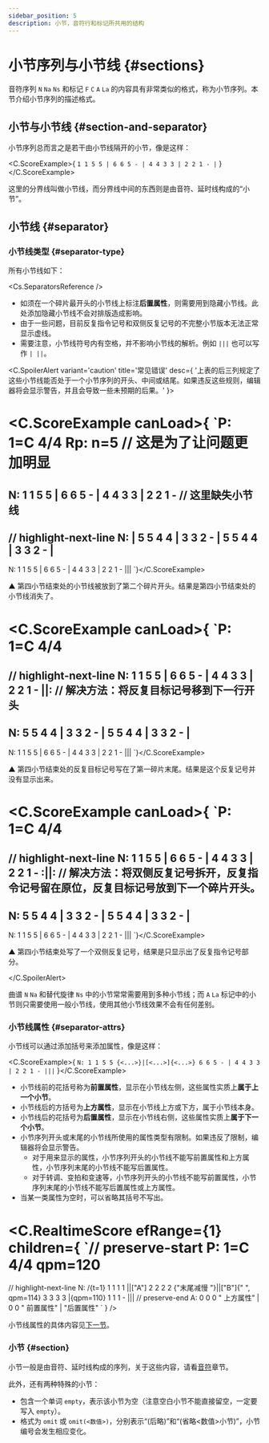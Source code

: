 ```yaml
---
sidebar_position: 5
description: 小节，音符行和标记所共用的结构
---
```


# 小节序列与小节线 {#sections}

音符序列 `N` `Na` `Ns` 和标记 `F` `C` `A` `La` 的内容具有非常类似的格式，称为小节序列。本节介绍小节序列的描述格式。

## 小节与小节线 {#section-and-separator}

小节序列总而言之是若干由小节线隔开的小节，像是这样：

<C.ScoreExample>{
`1 1 5 5 | 6 6 5 - | 4 4 3 3 | 2 2 1 - |`
}</C.ScoreExample>

这里的分界线叫做小节线，而分界线中间的东西则是由音符、延时线构成的“小节”。

## 小节线 {#separator}

### 小节线类型 {#separator-type}

所有小节线如下：

<Cs.SeparatorsReference />

- 如须在一个碎片最开头的小节线上标注**后置属性**，则需要用到隐藏小节线。此处添加隐藏小节线不会对排版造成影响。
- 由于一些问题，目前反复指令记号和双侧反复记号的不完整小节版本无法正常显示虚线。
- 需要注意，小节线符号内有空格，并不影响小节线的解析。例如 `|||` 也可以写作 `| ||`。

<C.SpoilerAlert variant='caution' title='常见错误' desc={
	'上表的后三列规定了这些小节线能否处于一个小节序列的开头、中间或结尾。如果违反这些规则，编辑器将会显示警告，并且会导致一些未预期的后果。'
}>

<C.ScoreExample canLoad>{
`P: 1=C 4/4
Rp: n=5 // 这是为了让问题更加明显
====
N: 1 1 5 5 | 6 6 5 - | 4 4 3 3 | 2 2 1 -  // 这里缺失小节线
---
// highlight-next-line
N: | 5 5 4 4 | 3 3 2 - | 5 5 4 4 | 3 3 2 - |
---
N: 1 1 5 5 | 6 6 5 - | 4 4 3 3 | 2 2 1 - |||
`}</C.ScoreExample>

▲ 第四小节结束处的小节线被放到了第二个碎片开头。结果是第四小节结束处的小节线消失了。

<C.ScoreExample canLoad>{
`P: 1=C 4/4
====
// highlight-next-line
N: 1 1 5 5 | 6 6 5 - | 4 4 3 3 | 2 2 1 - ||:
// 解决方法：将反复目标记号移到下一行开头
---
N: 5 5 4 4 | 3 3 2 - | 5 5 4 4 | 3 3 2 - |
---
N: 1 1 5 5 | 6 6 5 - | 4 4 3 3 | 2 2 1 - |||
`}</C.ScoreExample>

▲ 第四小节结束处的反复目标记号写在了第一碎片末尾。结果是这个反复记号并没有显示出来。

<C.ScoreExample canLoad>{
`P: 1=C 4/4
====
// highlight-next-line
N: 1 1 5 5 | 6 6 5 - | 4 4 3 3 | 2 2 1 - :||:
// 解决方法：将双侧反复记号拆开，反复指令记号留在原位，反复目标记号放到下一个碎片开头。
---
N: 5 5 4 4 | 3 3 2 - | 5 5 4 4 | 3 3 2 - |
---
N: 1 1 5 5 | 6 6 5 - | 4 4 3 3 | 2 2 1 - |||
`}</C.ScoreExample>

▲ 第四小节结束处写了一个双侧反复记号，结果是只显示出了反复指令记号部分。

</C.SpoilerAlert>

曲谱 `N` `Na` 和替代旋律 `Ns` 中的小节常常需要用到多种小节线；而 `A` `La` 标记中的小节则只需要使用一般小节线，使用其他小节线效果不会有任何差别。

### 小节线属性 {#separator-attrs}

小节线可以通过添加括号来添加属性，像是这样：

<C.ScoreExample>{
`N: 1 1 5 5 {<...>}|[<...>]{<...>} 6 6 5 - | 4 4 3 3 | 2 2 1 - |||`
}</C.ScoreExample>

- 小节线前的花括号称为**前置属性**，显示在小节线左侧，这些属性实质上**属于上一个小节**。
- 小节线后的方括号为**上方属性**，显示在小节线上方或下方，属于小节线本身。
- 小节线后的花括号为**后置属性**，显示在小节线右侧，这些属性实质上**属于下一个小节**。
- 小节序列开头或末尾的小节线所使用的属性类型有限制。如果违反了限制，编辑器将会显示警告。
  - 对于用来显示的属性，小节序列开头的小节线不能写前置属性和上方属性，小节序列末尾的小节线不能写后置属性。
  - 对于转调、变拍和变速等，小节序列开头的小节线不能写前置属性，小节序列末尾的小节线不能写后置属性或上方属性。
- 当某一类属性为空时，可以省略其括号不写出。

<C.RealtimeScore efRange={1} children={
`// preserve-start
P: 1=C 4/4 qpm=120
====
// highlight-next-line
N: /{t=1} 1 1 1 1 ||["A"] 2 2 2 2 {"末尾减慢 "}||["B"]{" ", qpm=114} 3 3 3 3 |{qpm=110} 1 1 1 - |||
// preserve-end
A: 0 0 0 "  上方属性" | 0 0 " 前置属性" | "后置属性"
`
} />

小节线属性的具体内容见[下一节](/docs/reference/section-attrs)。

### 小节 {#section}

小节一般是由音符、延时线构成的序列，关于这些内容，请看[音符](/docs/reference/notes)章节。

此外，还有两种特殊的小节：

- 包含一个单词 `empty`，表示该小节为空（注意空白小节不能直接留空，一定要写入 `empty`）。
- 格式为 `omit` 或 `omit(<数值>)`，分别表示“(后略)”和“(省略<数值\>小节)”，小节编号会发生相应变化。

